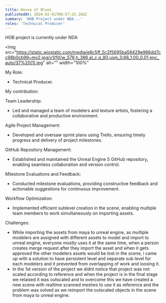 ```yaml
---
title: House of Blues
publishedAt: 2024-02-01T00:57:25.166Z
summary: 'HOB Project under NDA...'
roles: 'Technical Producer'
---
```


HOB project is currently under NDA

<img
  src="https://static.wixstatic.com/media/e8c5ff_5c2f5695ba58429e966dd7cc98b0cb99~mv2.jpg/v1/fill/w_576,h_386,al_c,q_80,usm_0.66_1.00_0.01,enc_auto/37%20(1).jpg"
  alt=""
  width="100%"
></img>

My Role:

- Technical Producer.

My contribution:

​Team Leadership:

- Led and managed a team of modelers and texture artists, fostering a collaborative and productive environment.

Agile Project Management:

- Developed and oversaw sprint plans using Trello, ensuring timely progress and delivery of project milestones.

GitHub Repository Management:

- Established and maintained the Unreal Engine 5 GitHub repository, enabling seamless collaboration and version control.

Milestone Evaluations and Feedback:

- Conducted milestone evaluations, providing constructive feedback and actionable suggestions for continuous improvement.

Workflow Optimization:

- Implemented efficient sublevel creation in the scene, enabling multiple team members to work simultaneously on importing assets.

Challenges:

- While importing the assets from maya to unreal engine, as multiple modelers are assigned with different assets to model and import to unreal engine, everyone mostly uses it at the same time, when a person creates merge request after they import the asset and when it gets approved the other modelers assets would be lost in the scene, i came up with a solution to have persistent level and separate sub level for each modelers and it prevented from overlapping of work and loosing it.
- In the 1st version of the project we didnt notice that project was not scaled according to reference and when the project is in the final stage we relaised it was outscaled and to overcome this we have created a new scene with realtime scanned meshes to use it as reference and the problem was solved as we reimport the outscaled objects in the scene from maya to unreal engine.
